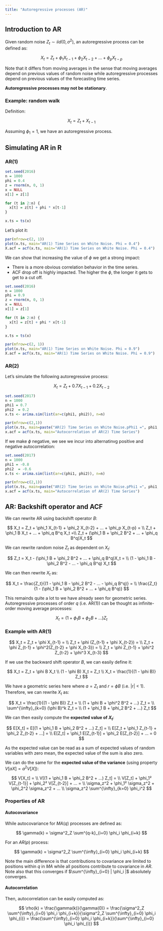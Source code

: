 ```yaml
---
title: "Autoregressive processes (AR)"
---
```


## Introduction to AR

Given random noise $Z_t \sim iid(0, \sigma^2)$, an autoregressive process can be defined as:

$$
X_t = Z_t + \phi_1 X_{t-1} + \phi_2 X_{t-2} + ... + \phi_p X_{t-p}
$$

Note that it differs from moving averages in the sense that moving averages depend on previous values of random
noise while autoregressive processes depend on previous values of the forecasting time series.

**Autoregressive processes may not be stationary**.

### Example: random walk

Definition:

$$X_t = Z_t + X_{t-1}$$

Assuming $\phi_1 = 1$, we have an autoregressive process.

## Simulating AR in R

### AR(1)

```r
set.seed(2016)
n = 1000
phi = 0.4
z = rnorm(n, 0, 1)
x = NULL
x[1] = z[1]

for (t in 2:n) {
  x[t] = z[t] + phi * x[t-1]
}

x.ts = ts(x)
```

Let's plot it:

```r
par(mfrow=c(2, 1))
plot(x.ts, main="AR(1) Time Series on White Noise. Phi = 0.4")
X.acf = acf(x.ts, main="AR(1) Time Series on White Noise. Phi = 0.4")
```

We can show that increasing the value of $\phi$ we get a strong impact:

- There is a more obvious correlation behavior in the time series.
- ACF drop off is highly impacted. The higher the $\phi$, the longer it gets to get to a cut off.

```r
set.seed(2016)
n = 1000
phi = 0.9
z = rnorm(n, 0, 1)
x = NULL
x[1] = z[1]

for (t in 2:n) {
  x[t] = z[t] + phi * x[t-1]
}

x.ts = ts(x)

par(mfrow=c(2, 1))
plot(x.ts, main="AR(1) Time Series on White Noise. Phi = 0.9")
X.acf = acf(x.ts, main="AR(1) Time Series on White Noise. Phi = 0.9")
```


### AR(2)

Let's simulate the following autoregressive process:

$$X_t = Z_t + 0.7 X_{t-1} + 0.2 X_{t-2}$$

```r
set.seed(2017)
n = 1000
phi1 = 0.7
phi2  = 0.2
x.ts <- arima.sim(list(ar=c(phi1, phi2)), n=n)

par(mfrow=c(2,1))
plot(x.ts, main=paste("AR(2) Time Series on White Noise.pPhi1 =", phi1, "phi2 =", phi2))
x.acf = acf(x.ts, main="Autocorrelation of AR(2) Time Series")
```

If we make $\phi$ negative, we see we incur into alternatinvg positive and negative autocorrelation:

```r
set.seed(2017)
n = 1000
phi1 = -0.8
phi2  = -0.6
x.ts <- arima.sim(list(ar=c(phi1, phi2)), n=n)

par(mfrow=c(2,1))
plot(x.ts, main=paste("AR(2) Time Series on White Noise.pPhi1 =", phi1, "phi2 =", phi2))
x.acf = acf(x.ts, main="Autocorrelation of AR(2) Time Series")
```


## AR: Backshift operator and ACF

We can rewrite AR using backshift operator $B$:

$$
X_t = Z_t + \phi_1 X_{t-1} + \phi_2 X_{t-2} + ... + \phi_p X_{t-p} = \\
Z_t + \phi_1 B X_t + ... + \phi_q B^q X_t =\\
Z_t + (\phi_1 B + \phi_2 B^2 + ... + \phi_q B^q)X_t
$$

We can rewrite random noise $Z_t$ as dependent on $X_t$:

$$
Z_t = X_t - (\phi_1 B + \phi_2 B^2 + ... + \phi_q B^q)X_t = \\
(1 - \phi_1 B - \phi_2 B^2 - ... - \phi_q B^q) X_t
$$

We can then rewrite $X_t$ as:

$$
X_t = \frac{Z_t}{(1 - \phi_1 B - \phi_2 B^2 - ... - \phi_q B^q)} = \\
\frac{Z_t}{1 - (\phi_1 B + \phi_2 B^2 + ... + \phi_q B^q)}
$$

This remainds quite a lot to we have already seen for geometric series. Autoregressive processes of order $q$ (i.e. AR(1)) can be thought as infinite-order moving average processes:

$$X_t = (1 + \phi_1 B + \phi_2 B + ...) Z_t$$

### Example with AR(1)

$$
X_t = Z_t + \phi X_{t-1} = \\
Z_t + \phi (Z_{t-1} + \phi X_{t-2}) = \\
Z_t + \phi Z_{t-1} + \phi^2(Z_{t-2} + \phi X_{t-3}) = \\
Z_t + \phi Z_{t-1} + \phi^2 Z_{t-2} + \phi^3 X_{t-3}
$$

If we use the backward shift operator $B$, we can easily define it:

$$
X_t = Z_t + \phi B X_t \\
(1 - \phi B) X_t = Z_t \\
X_t = \frac{1}{(1 - \phi B)} Z_t
$$

We have a geometric series here where $a=Z_t$ and $r=\phi B$ (i.e. |r| < 1). Therefore, we can rewrite $X_t$ as: 

$$
X_t = \frac{1}{(1 - \phi B)} Z_t = \\ 
(1 + \phi B + \phi^2 B^2 + ...) Z_t = \\
\sum^{\infty}_{k=0} (\phi B)^k Z_t = \\
(1 + \phi_1 B + \phi_2 B^2 + ...) Z_t
$$

We can then easily compute the **expected value of $X_t$**:

$$
E[X_t] = E[(1 + \phi_1 B + \phi_2 B^2 + ...) Z_t] = \\
E[Z_t + \phi_1 Z_{t-1} + \phi_2 Z_{t-2} + ...] = \\
E[Z_t] + \phi_1 E[Z_{t-1}] + \phi_2 E[Z_{t-2}] + ... = 0
$$

As the expected value can be read as a sum of expected values of random variables with zero mean, the expected value of the sum is also zero.

We can do the same for the **expected value of the variance** (using property $V[aX] = a^2 V[X]$):

$$
V[X_t] = \\
V[(1 + \phi_1 B + \phi_2 B^2 + ...) Z_t] = \\
V[Z_t] + \phi_1² V[Z_{t-1}] + \phi_2² V[Z_{t-2}] + ... = \\
\sigma_z^2 + \phi_1² \sigma_z^2 + \phi_2^2 \sigma_z^2 + ... \\
\sigma_z^2 \sum^{\infty}_{k=0} \phi_i^2
$$

### Properties of AR

#### Autocovariance

While autocovariance for $MA(q)$ processes are defined as:

$$
\gamma(k) = \sigma^2_Z \sum^{q-k}_{i=0} \phi_i \phi_{i+k}
$$

For an $AR(p)$ process:

$$
\gamma(k) = \sigma^2_Z \sum^{\infty}_{i=0} \phi_i \phi_{i+k}
$$

Note the main difference is that contributions to covariance are limited to positions within $q$ in $MA$ while all positions contribute to covariance in $AR$. Note also that this converges if $\sum^{\infty}_{i=0} | \phi_i |$ absolutely converges.


#### Autocorrelation

Then, autocorrelation can be easily computed as:

$$
\rho(k) = \frac{\gamma(k)}{\gamma(0)} = \frac{\sigma^2_Z \sum^{\infty}_{i=0} \phi_i \phi_{i+k}}{\sigma^2_Z \sum^{\infty}_{i=0} \phi_i \phi_{i}} = \frac{\sum^{\infty}_{i=0} \phi_i \phi_{i+k}}{\sum^{\infty}_{i=0} \phi_i \phi_{i}}
$$